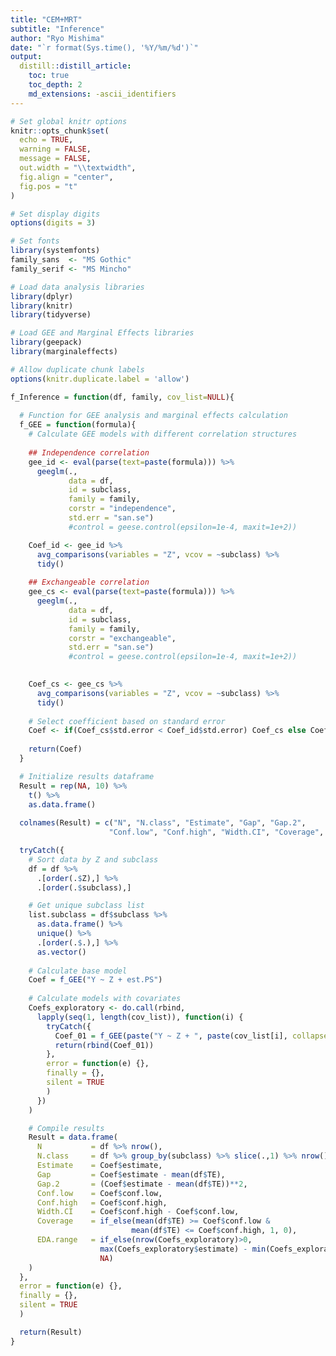 ```yaml
---
title: "CEM+MRT"
subtitle: "Inference"
author: "Ryo Mishima"
date: "`r format(Sys.time(), '%Y/%m/%d')`"
output:
  distill::distill_article:
    toc: true
    toc_depth: 2
    md_extensions: -ascii_identifiers
---
```


```r
# Set global knitr options
knitr::opts_chunk$set(
  echo = TRUE, 
  warning = FALSE, 
  message = FALSE,
  out.width = "\\textwidth", 
  fig.align = "center", 
  fig.pos = "t"
)

# Set display digits
options(digits = 3)

# Set fonts
library(systemfonts)
family_sans  <- "MS Gothic"  
family_serif <- "MS Mincho"  

# Load data analysis libraries
library(dplyr)
library(knitr)
library(tidyverse)

# Load GEE and Marginal Effects libraries
library(geepack)
library(marginaleffects)

# Allow duplicate chunk labels
options(knitr.duplicate.label = 'allow')
```

```r
f_Inference = function(df, family, cov_list=NULL){
  
  # Function for GEE analysis and marginal effects calculation
  f_GEE = function(formula){
    # Calculate GEE models with different correlation structures
    
    ## Independence correlation
    gee_id <- eval(parse(text=paste(formula))) %>%
      geeglm(.,
             data = df,
             id = subclass,
             family = family,
             corstr = "independence",
             std.err = "san.se")
             #control = geese.control(epsilon=1e-4, maxit=1e+2))

    Coef_id <- gee_id %>%
      avg_comparisons(variables = "Z", vcov = ~subclass) %>%
      tidy()
  
    ## Exchangeable correlation
    gee_cs <- eval(parse(text=paste(formula))) %>%
      geeglm(., 
             data = df, 
             id = subclass, 
             family = family, 
             corstr = "exchangeable",  
             std.err = "san.se")
             #control = geese.control(epsilon=1e-4, maxit=1e+2))

    
    Coef_cs <- gee_cs %>%
      avg_comparisons(variables = "Z", vcov = ~subclass) %>% 
      tidy()
  
    # Select coefficient based on standard error
    Coef <- if(Coef_cs$std.error < Coef_id$std.error) Coef_cs else Coef_id
    
    return(Coef)
  }

  # Initialize results dataframe
  Result = rep(NA, 10) %>% 
    t() %>% 
    as.data.frame()
  
  colnames(Result) = c("N", "N.class", "Estimate", "Gap", "Gap.2",
                      "Conf.low", "Conf.high", "Width.CI", "Coverage", "EDA.range")

  tryCatch({
    # Sort data by Z and subclass
    df = df %>% 
      .[order(.$Z),] %>% 
      .[order(.$subclass),]

    # Get unique subclass list
    list.subclass = df$subclass %>% 
      as.data.frame() %>% 
      unique() %>% 
      .[order(.$.),] %>% 
      as.vector()
  
    # Calculate base model
    Coef = f_GEE("Y ~ Z + est.PS")
    
    # Calculate models with covariates
    Coefs_exploratory <- do.call(rbind, 
      lapply(seq(1, length(cov_list)), function(i) {
        tryCatch({
          Coef_01 = f_GEE(paste("Y ~ Z + ", paste(cov_list[i], collapse="+")))
          return(rbind(Coef_01))
        },
        error = function(e) {},
        finally = {},
        silent = TRUE
        )
      })
    )

    # Compile results
    Result = data.frame(
      N           = df %>% nrow(),
      N.class     = df %>% group_by(subclass) %>% slice(.,1) %>% nrow(),
      Estimate    = Coef$estimate,
      Gap         = Coef$estimate - mean(df$TE),
      Gap.2       = (Coef$estimate - mean(df$TE))**2,
      Conf.low    = Coef$conf.low,
      Conf.high   = Coef$conf.high,
      Width.CI    = Coef$conf.high - Coef$conf.low,
      Coverage    = if_else(mean(df$TE) >= Coef$conf.low & 
                           mean(df$TE) <= Coef$conf.high, 1, 0),
      EDA.range   = if_else(nrow(Coefs_exploratory)>0,
                    max(Coefs_exploratory$estimate) - min(Coefs_exploratory$estimate), 
                    NA)
    )
  },
  error = function(e) {},
  finally = {},
  silent = TRUE
  )

  return(Result)
}
```